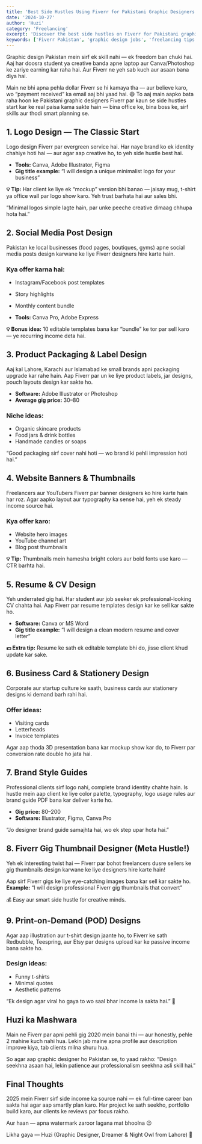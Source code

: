 ```yaml
---
title: 'Best Side Hustles Using Fiverr for Pakistani Graphic Designers (2025 Edition)'
date: '2024-10-27'
author: 'Huzi'
category: 'Freelancing'
excerpt: 'Discover the best side hustles on Fiverr for Pakistani graphic designers in 2025. A guide by Huzi on how to earn money with logo design, social media posts, packaging, and more.'
keywords: ['Fiverr Pakistan', 'graphic design jobs', 'freelancing tips', 'side hustles', 'online earning']
---
```


Graphic design Pakistan mein sirf ek skill nahi — ek freedom ban chuki hai. Aaj har doosra student ya creative banda apne laptop aur Canva/Photoshop ke zariye earning kar raha hai. Aur Fiverr ne yeh sab kuch aur asaan bana diya hai.

Main ne bhi apna pehla dollar Fiverr se hi kamaya tha — aur believe karo, wo “payment received” ka email aaj bhi yaad hai. 😄
To aaj main aapko bata raha hoon ke Pakistani graphic designers Fiverr par kaun se side hustles start kar ke real paisa kama sakte hain — bina office ke, bina boss ke, sirf skills aur thodi smart planning se.

## 1. Logo Design — The Classic Start

Logo design Fiverr par evergreen service hai. Har naye brand ko ek identity chahiye hoti hai — aur agar aap creative ho, to yeh side hustle best hai.

*   **Tools:** Canva, Adobe Illustrator, Figma
*   **Gig title example:** “I will design a unique minimalist logo for your business”

**💡 Tip:**
Har client ke liye ek “mockup” version bhi banao — jaisay mug, t-shirt ya office wall par logo show karo. Yeh trust barhata hai aur sales bhi.

“Minimal logos simple lagte hain, par unke peeche creative dimaag chhupa hota hai.”

## 2. Social Media Post Design

Pakistan ke local businesses (food pages, boutiques, gyms) apne social media posts design karwane ke liye Fiverr designers hire karte hain.

### Kya offer karna hai:
*   Instagram/Facebook post templates
*   Story highlights
*   Monthly content bundle

*   **Tools:** Canva Pro, Adobe Express

**💡 Bonus idea:** 10 editable templates bana kar “bundle” ke tor par sell karo — ye recurring income deta hai.

## 3. Product Packaging & Label Design

Aaj kal Lahore, Karachi aur Islamabad ke small brands apni packaging upgrade kar rahe hain. Aap Fiverr par un ke liye product labels, jar designs, pouch layouts design kar sakte ho.

*   **Software:** Adobe Illustrator or Photoshop
*   **Average gig price:** $30–$80

### Niche ideas:
*   Organic skincare products
*   Food jars & drink bottles
*   Handmade candles or soaps

“Good packaging sirf cover nahi hoti — wo brand ki pehli impression hoti hai.”

## 4. Website Banners & Thumbnails

Freelancers aur YouTubers Fiverr par banner designers ko hire karte hain har roz.
Agar aapko layout aur typography ka sense hai, yeh ek steady income source hai.

### Kya offer karo:
*   Website hero images
*   YouTube channel art
*   Blog post thumbnails

**💡 Tip:** Thumbnails mein hamesha bright colors aur bold fonts use karo — CTR barhta hai.

## 5. Resume & CV Design

Yeh underrated gig hai. Har student aur job seeker ek professional-looking CV chahta hai. Aap Fiverr par resume templates design kar ke sell kar sakte ho.

*   **Software:** Canva or MS Word
*   **Gig title example:** “I will design a clean modern resume and cover letter”

**💵 Extra tip:** Resume ke sath ek editable template bhi do, jisse client khud update kar sake.

## 6. Business Card & Stationery Design

Corporate aur startup culture ke saath, business cards aur stationery designs ki demand barh rahi hai.

### Offer ideas:
*   Visiting cards
*   Letterheads
*   Invoice templates

Agar aap thoda 3D presentation bana kar mockup show kar do, to Fiverr par conversion rate double ho jata hai.

## 7. Brand Style Guides

Professional clients sirf logo nahi, complete brand identity chahte hain.
Is hustle mein aap client ke liye color palette, typography, logo usage rules aur brand guide PDF bana kar deliver karte ho.

*   **Gig price:** $80–$200
*   **Software:** Illustrator, Figma, Canva Pro

“Jo designer brand guide samajhta hai, wo ek step upar hota hai.”

## 8. Fiverr Gig Thumbnail Designer (Meta Hustle!)

Yeh ek interesting twist hai — Fiverr par bohot freelancers dusre sellers ke gig thumbnails design karwane ke liye designers hire karte hain!

Aap sirf Fiverr gigs ke liye eye-catching images bana kar sell kar sakte ho.
**Example:** “I will design professional Fiverr gig thumbnails that convert”

💰 Easy aur smart side hustle for creative minds.

## 9. Print-on-Demand (POD) Designs

Agar aap illustration aur t-shirt design jaante ho, to Fiverr ke sath Redbubble, Teespring, aur Etsy par designs upload kar ke passive income bana sakte ho.

### Design ideas:
*   Funny t-shirts
*   Minimal quotes
*   Aesthetic patterns

“Ek design agar viral ho gaya to wo saal bhar income la sakta hai.” 💸

## Huzi ka Mashwara

Main ne Fiverr par apni pehli gig 2020 mein banai thi — aur honestly, pehle 2 mahine kuch nahi hua. Lekin jab maine apna profile aur description improve kiya, tab clients milna shuru hua.

So agar aap graphic designer ho Pakistan se, to yaad rakho:
“Design seekhna asaan hai, lekin patience aur professionalism seekhna asli skill hai.”

## Final Thoughts

2025 mein Fiverr sirf side income ka source nahi — ek full-time career ban sakta hai agar aap smartly plan karo.
Har project ke sath seekho, portfolio build karo, aur clients ke reviews par focus rakho.

Aur haan — apna watermark zaroor lagana mat bhoolna 😉

Likha gaya — Huzi (Graphic Designer, Dreamer & Night Owl from Lahore) 🖤
